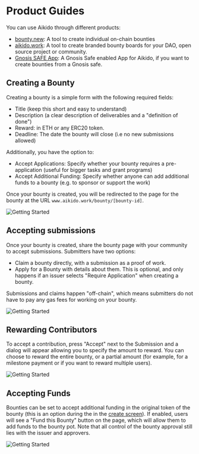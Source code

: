 
# Product Guides

You can use Aikido through different products:
* [bounty.new](/bounty-wizard): A tool to create individual on-chain bounties
* [aikido.work](/bounty-boards): A tool to create branded bounty boards for your DAO, open source project or community.
* [Gnosis SAFE App](https://gnosis-safe.app): A Gnosis Safe enabled App for Aikido, if you want to create bounties from a Gnosis safe.

## Creating a Bounty

Creating a bounty is a simple form with the following required fields:
- Title (keep this short and easy to understand)
- Description (a clear description of deliverables and a "definition of done")
- Reward: in ETH or any ERC20 token. 
- Deadline: The date the bounty will close (i.e no new submissions allowed)

Additionally, you have the option to:
- Accept Applications: Specify whether your bounty requires a pre-application (useful for bigger tasks and grant programs)
- Accept Additional Funding: Specify whether anyone can add additional funds to a bounty (e.g. to sponsor or support the work)

Once your bounty is created, you will be redirected to the page for the bounty at the URL `www.aikido.work/bounty/[bounty-id]`. 

<Image src="/getting-started-1.png" alt="Getting Started" width={900} height={479}/>

## Accepting submissions

Once your bounty is created, share the bounty page with your community to accept submissions. Submitters have two options:
- Claim a bounty directly, with a submission as a proof of work.
- Apply for a Bounty with details about them. This is optional, and only happens if an issuer selects "Require Application" when creating a bounty. 

Submissions and claims happen "off-chain", which means submitters do not have to pay any gas fees for working on your bounty. 

<Image src="/getting-started-2.png" alt="Getting Started" width={900} height={479}/>

## Rewarding Contributors

To accept a contribution, press "Accept" next to the Submission and a dialog will appear allowing you to specify the amount to reward. You can choose to reward the entire bounty, or a partial amount (for example, for a milestone payment or if you want to reward multiple users).

<Image src="/getting-started-3.png" alt="Getting Started" width={900} height={575}/>

## Accepting Funds

Bounties can be set to accept additional funding in the original token of the bounty (this is an option during the in the [create screen](/product-guides/#creating-a-bounty)). If enabled, users will see a "Fund this Bounty" button on the page, which will allow them to add funds to the bounty pot. Note that all control of the bounty approval still lies with the issuer and approvers.

<Image src="/getting-started-4.png" alt="Getting Started" width={900} height={479}/>
